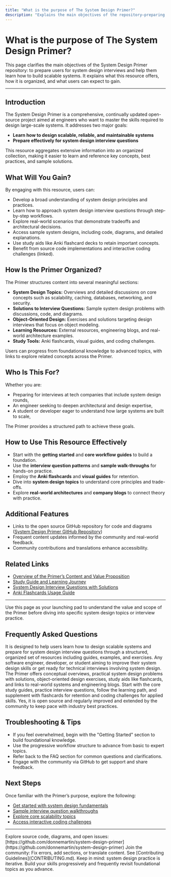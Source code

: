 ```yaml
---
title: "What is the purpose of The System Design Primer?"
description: "Explains the main objectives of the repository—preparing users for system design interviews and helping them learn to build scalable systems. Clarifies how the resource is organized and what users can expect to gain."
---
```


# What is the purpose of The System Design Primer?

This page clarifies the main objectives of the System Design Primer repository: to prepare users for system design interviews and help them learn how to build scalable systems. It explains what this resource offers, how it is organized, and what users can expect to gain.

---

## Introduction

The System Design Primer is a comprehensive, continually updated open-source project aimed at engineers who want to master the skills required to design large-scale systems. It addresses two major goals:

- **Learn how to design scalable, reliable, and maintainable systems**
- **Prepare effectively for system design interview questions**

This resource aggregates extensive information into an organized collection, making it easier to learn and reference key concepts, best practices, and sample solutions.

## What Will You Gain?

By engaging with this resource, users can:

- Develop a broad understanding of system design principles and practices.
- Learn how to approach system design interview questions through step-by-step workflows.
- Explore real-world scenarios that demonstrate tradeoffs and architectural decisions.
- Access sample system designs, including code, diagrams, and detailed explanations.
- Use study aids like Anki flashcard decks to retain important concepts.
- Benefit from source code implementations and interactive coding challenges (linked).

## How Is the Primer Organized?

The Primer structures content into several meaningful sections:

- **System Design Topics:** Overviews and detailed discussions on core concepts such as scalability, caching, databases, networking, and security.
- **Solutions to Interview Questions:** Sample system design problems with discussions, code, and diagrams.
- **Object-Oriented Design:** Exercises and solutions targeting design interviews that focus on object modeling.
- **Learning Resources:** External resources, engineering blogs, and real-world architecture examples.
- **Study Tools:** Anki flashcards, visual guides, and coding challenges.

Users can progress from foundational knowledge to advanced topics, with links to explore related concepts across the Primer.

## Who Is This For?

Whether you are:

- Preparing for interviews at tech companies that include system design rounds,
- An engineer seeking to deepen architectural and design expertise,
- A student or developer eager to understand how large systems are built to scale,

The Primer provides a structured path to achieve these goals.

## How to Use This Resource Effectively

- Start with the **getting started** and **core workflow guides** to build a foundation.
- Use the **interview question patterns** and **sample walk-throughs** for hands-on practice.
- Employ the **Anki flashcards** and **visual guides** for retention.
- Dive into **system design topics** to understand core principles and trade-offs.
- Explore **real-world architectures** and **company blogs** to connect theory with practice.

## Additional Features

- Links to the open source GitHub repository for code and diagrams ([System Design Primer GitHub Repository](https://github.com/donnemartin/system-design-primer))
- Frequent content updates informed by the community and real-world feedback.
- Community contributions and translations enhance accessibility.

## Related Links

- [Overview of the Primer’s Content and Value Proposition](/overview/intro_value/what_is_primer)
- [Study Guide and Learning Journey](/overview/feature_workflows/quickstart_workflow)
- [System Design Interview Questions with Solutions](../solutions/)
- [Anki Flashcards Usage Guide](/guides/core-study-workflows/using-anki-flashcards-effectively)

---

<Tip>
Use this page as your launching pad to understand the value and scope of the Primer before diving into specific system design topics or interview practice.
</Tip>

## Frequently Asked Questions

<AccordionGroup title="FAQs About the System Design Primer">
<Accordion title="What is the System Design Primer for?">
It is designed to help users learn how to design scalable systems and prepare for system design interview questions through a structured, organized set of resources including guides, examples, and exercises.
</Accordion>
<Accordion title="Who should use the Primer?">
Any software engineer, developer, or student aiming to improve their system design skills or get ready for technical interviews involving system design.
</Accordion>
<Accordion title="What kind of material does the Primer include?">
The Primer offers conceptual overviews, practical system design problems with solutions, object-oriented design exercises, study aids like flashcards, and links to real-world systems and engineering blogs.
</Accordion>
<Accordion title="How can I make the most of this resource?">
Start with the core study guides, practice interview questions, follow the learning path, and supplement with flashcards for retention and coding challenges for applied skills.
</Accordion>
<Accordion title="Is this resource continuously updated?">
Yes, it is open source and regularly improved and extended by the community to keep pace with industry best practices.
</Accordion>
</AccordionGroup>

## Troubleshooting & Tips

- If you feel overwhelmed, begin with the "Getting Started" section to build foundational knowledge.
- Use the progressive workflow structure to advance from basic to expert topics.
- Refer back to the FAQ section for common questions and clarifications.
- Engage with the community via GitHub to get support and share feedback.

## Next Steps

Once familiar with the Primer’s purpose, explore the following:

- [Get started with system design fundamentals](../guides/core-study-workflows/getting-started-system-design)
- [Sample interview question walkthroughs](../guides/interview-question-patterns/sample-system-design-walkthroughs)
- [Explore core scalability topics](../concepts/architecture-foundations/scalability-and-performance)
- [Access interactive coding challenges](https://github.com/donnemartin/interactive-coding-challenges)

---

<CardGroup cols={2}>
<Card title="GitHub Repository">
Explore source code, diagrams, and open issues: [https://github.com/donnemartin/system-design-primer](https://github.com/donnemartin/system-design-primer)
</Card>
<Card title="Contributing">
Join the community: Fix errors, add sections, or translate content. See [Contributing Guidelines](CONTRIBUTING.md).
</Card>
</CardGroup>

<Info>
Keep in mind: system design practice is iterative. Build your skills progressively and frequently revisit foundational topics as you advance.
</Info>
